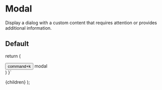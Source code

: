 
# Modal

Display a dialog with a custom content that requires attention or provides additional information.

## Default

<Playground code={ModalDefault}/>

  return (
    <div>
      <Button>command+k</Button>
      <Modal>modal</Modal>
    </div>
  )
}`

  <Layout>
    {children}
  </Layout>
);